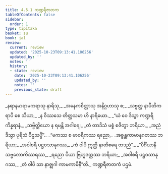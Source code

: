 ```yaml
---
title: 4.5.1 ကဏ္ဍရီဇာတက
tableOfContents: false
sidebar:
  order: 1
type: tipitaka
basket: su
book: ja1
review:
  current: review
  updated: '2025-10-23T09:13:41.106256'
  updated_by: ''
  notes: ''
  history:
  - state: review
    date: '2025-10-23T09:13:41.106256'
    updated_by: ''
    notes: ''
    previous_state: draft
---
```



<ReviewStatus review={frontmatter.review} showDetails={true} />

<HypothesisAnnotation frontmatter={frontmatter} />

<DynamicBreadcrumb />

<Division number="161" book="ja1" e="ch" v="22" p="114">

<Paragraph number="1091" type="verses" book="ja1">
_နရာနမာရာမကရာသု နာရိသု,_  
_အနေကစိတ္တာသု အနိဂ္ဂဟာသု စ;_  
_သဗ္ဗတ္ထ နာပီတိကရာပိ စေ သိယာ,_  
_န ဝိဿသေ တိတ္ထသမာ ဟိ နာရိယော._  

</Paragraph>

</Division>
<Division number="162" book="ja1" e="ch" v="22" p="114">

<Paragraph number="1092" type="verses" book="ja1">
_“ယံ ဝေ ဒိသွာ ကဏ္ဍရီကိန္နရာနံ,_  
_သဗ္ဗိတ္ထိယော န ရမန္တိ အဂါရေ;_  
_တံ တာဒိသံ မစ္စံ စဇိတွာ ဘရိယာ,_  
_အညံ ဒိသွာ ပုရိသံ ပီဌသပ္ပိံ”._  

</Paragraph>

</Division>
<Division number="163" book="ja1" e="ch" v="22" p="114">

<Paragraph number="1093" type="verses" book="ja1">
_“ဗကဿ စ ဗာဝရိကဿ ရညော,_  
_အစ္စန္တကာမာနုဂတဿ ဘရိယာ;_  
_အဝါစရီ ပဋ္ဌဝသာနုဂဿ,_  
_ကံ ဝါပိ ဣတ္ထီ နာတိစရေ တဒညံ”._  

</Paragraph>

</Division>
<Division number="164" book="ja1" e="ch" v="22" p="114">

<Paragraph number="1094" type="verses" book="ja1">
_“ပိင်္ဂိယာနီ သဗ္ဗလောကိဿရဿ,_  
_ရညော ပိယာ ဗြဟ္မဒတ္တဿ ဘရိယာ;_  
_အဝါစရီ ပဋ္ဌဝသာနုဂဿ,_  
_တံ ဝါပိ သာ နာဇ္ဈဂါ ကာမကာမိနီ”တိ._  


</Paragraph>
</Division>

<Paragraph number="1095" type="center" book="ja1">
ကဏ္ဍရီဇာတကံ ပဌမံ.
</Paragraph>